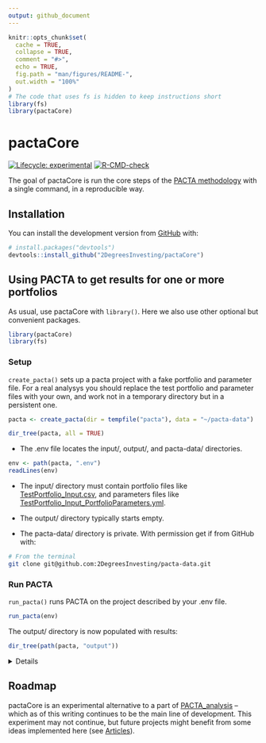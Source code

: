 ```yaml
---
output: github_document
---
```


<!-- README.md is generated from README.Rmd. Please edit that file -->

```r
knitr::opts_chunk$set(
  cache = TRUE,
  collapse = TRUE,
  comment = "#>",
  echo = TRUE,
  fig.path = "man/figures/README-",
  out.width = "100%"
)
# The code that uses fs is hidden to keep instructions short
library(fs)
library(pactaCore)
```

# pactaCore

<!-- badges: start -->
[![Lifecycle: experimental](https://img.shields.io/badge/lifecycle-experimental-orange.svg)](https://lifecycle.r-lib.org/articles/stages.html#experimental)
[![R-CMD-check](https://github.com/2DegreesInvesting/pactaCore/workflows/R-CMD-check/badge.svg)](https://github.com/2DegreesInvesting/pactaCore/actions)
<!-- badges: end -->

The goal of pactaCore is run the core steps of the [PACTA
methodology](https://2degrees-investing.org/resource/pacta/) with a single
command, in a reproducible way.

## Installation

You can install the development version from [GitHub](https://github.com/) with:

``` r
# install.packages("devtools")
devtools::install_github("2DegreesInvesting/pactaCore")
```

## Using PACTA to get results for one or more portfolios

As usual, use pactaCore with `library()`. Here we also use other optional but
convenient packages.

```r
library(pactaCore)
library(fs)
```

### Setup

`create_pacta()` sets up a pacta project with a fake portfolio and parameter
file. For a real analysys you should replace the test portfolio and parameter files
with your own, and work not in a temporary directory but in a persistent one.

```r
pacta <- create_pacta(dir = tempfile("pacta"), data = "~/pacta-data")

dir_tree(pacta, all = TRUE)
```

* The .env file locates the input/, output/, and pacta-data/ directories.

```r
env <- path(pacta, ".env")
readLines(env)
```

* The input/ directory must contain portfolio files like
[TestPortfolio_Input.csv](https://github.com/2DegreesInvesting/pactaCore/blob/master/inst/extdata/TestPortfolio_Input.csv),
and parameters files like
[TestPortfolio_Input_PortfolioParameters.yml](https://github.com/2DegreesInvesting/pactaCore/blob/master/inst/extdata/TestPortfolio_Input_PortfolioParameters.yml).

* The output/ directory typically starts empty.

* The pacta-data/ directory is private. With permission get if from GitHub with:

```bash
# From the terminal
git clone git@github.com:2DegreesInvesting/pacta-data.git
```

### Run PACTA

`run_pacta()` runs PACTA on the project described by your .env file.

```r
run_pacta(env)
```

The output/ directory is now populated with results:

```r
dir_tree(path(pacta, "output"))
```

<details> 

For each corresponding `<pair-name>`, the portfolio and parameter files must be
named `<pair-name>_Input.csv` and `<pair-name>_Input_PortfolioParameters.yml`,
respectively. For example:

  * This pair is valid: `a_Input.csv`, `a_Input_PortfolioParameters.yml`.
  
  * This pair is invalid: `a_Input.csv`, `b_Input_PortfolioParameters.yml`.

In the parameter files, whatever values you give to `portfolio_name_in` and
`investor_name_in` will populate the columns `portfolio_name` and
`investor_name` of some output files. For example:

* A parameter file:

```r
writeLines(readLines(example_input_paths()[[2]]))
```

* A few rows of some relevant output files and columns:

```r
paths <- fs::dir_ls(pactaCore:::output_results_path(pacta))
datasets <- lapply(paths, readRDS)
```

```r
lapply(datasets, function(x) head(x[c("portfolio_name", "investor_name")]))
```

</details>

## Roadmap

pactaCore is an experimental alternative to a part of
[PACTA_analysis](https://github.com/2DegreesInvesting/pacta_analysis) -- which
as of this writing continues to be the main line of development. This experiment
may not continue, but future projects might benefit from some ideas implemented
here (see [Articles](https://2degreesinvesting.github.io/pactaCore/articles/)).
